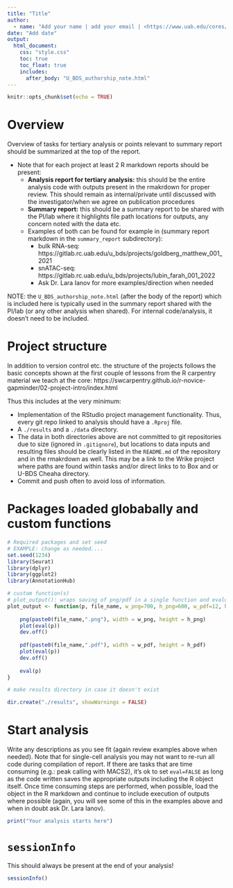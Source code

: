 ```yaml
---
title: "Title"
author: 
  - name: "Add your name | add your email | <https://www.uab.edu/cores/ircp/bds>"
date: "Add date"
output:
  html_document:
    css: "style.css"
    toc: true
    toc_float: true
    includes:
      after_body: "U_BDS_authorship_note.html"
---
```


```r
knitr::opts_chunk$set(echo = TRUE)
```

# Overview

Overview of tasks for tertiary analysis or points relevant to summary report should be summarized at the top of the report.

* Note that for each project at least 2 R markdown reports should be present:
  * __Analysis report for tertiary analysis:__ this should be the entire analysis code with outputs present in the rmakrdown for proper review. This should remain as internal/private until discussed with the investigator/when we agree on publication procedures
  * __Summary report:__ this should be a summary report to be shared with the PI/lab where it highlights file path locations for outputs, any concern noted with the data etc.
  * Examples of both can be found for example in (summary report markdown in the `summary_report` subdirectory):
    * bulk RNA-seq: https://gitlab.rc.uab.edu/u_bds/projects/goldberg_matthew_001_2021
    * snATAC-seq: https://gitlab.rc.uab.edu/u_bds/projects/lubin_farah_001_2022
    * Ask Dr. Lara Ianov for more examples/direction when needed
    
NOTE: the `U_BDS_authorship_note.html` (after the body of the report) which is included here is typically used in the summary report shared with the PI/lab (or any other analysis when shared). For internal code/analysis, it doesn't need to be included.

# Project structure

In addition to version control etc. the structure of the projects follows the basic concepts shown at the first couple of lessons from the R carpentry material we teach at the core: https://swcarpentry.github.io/r-novice-gapminder/02-project-intro/index.html

Thus this includes at the very minimum:

* Implementation of the RStudio project management functionality. Thus, every git repo linked to analysis should have a `.Rproj` file.
* A `./results` and a `./data` directory.
* The data in both directories above are not committed to git repositories due to size (ignored in `.gitignore`), but locations to data inputs and resulting files should be clearly listed in the `README.md` of the repository and in the rmakrdown as well. This may be a link to the Wrike project where paths are found within tasks and/or direct links to to Box and or U-BDS Cheaha directory.
* Commit and push often to avoid loss of information.

# Packages loaded globabally and custom functions
```r
# Required packages and set seed
# EXAMPLE: change as needed....
set.seed(1234)
library(Seurat)
library(dplyr)
library(ggplot2)
library(AnnotationHub)

# custom function(s)
# plot_output(): wraps saving of png/pdf in a single function and evaluates to be shown in report
plot_output <- function(p, file_name, w_png=700, h_png=600, w_pdf=12, h_pdf=8){
    
    png(paste0(file_name,".png"), width = w_png, height = h_png)
    plot(eval(p))
    dev.off()
    
    pdf(paste0(file_name,".pdf"), width = w_pdf, height = h_pdf)
    plot(eval(p))
    dev.off()
    
    eval(p)
}

# make results directory in case it doesn't exist

dir.create("./results", showWarnings = FALSE)

```

# Start analysis

Write any descriptions as you see fit (again review examples above when needed). Note that for single-cell analysis you may not want to re-run all code during compilation of report. If there are tasks that are time consuming (e.g.: peak calling with MACS2), it's ok to set `eval=FALSE` as long as the code written saves the appropriate outputs including the R object itself. Once time consuming steps are performed, when possible, load the object in the R markdown and continue to include execution of outputs where possible (again, you will see some of this in the examples above and when in doubt ask Dr. Lara Ianov).


```r
print("Your analysis starts here")
```


# `sessionInfo`

This should always be present at the end of your analysis!

```r
sessionInfo()
```
